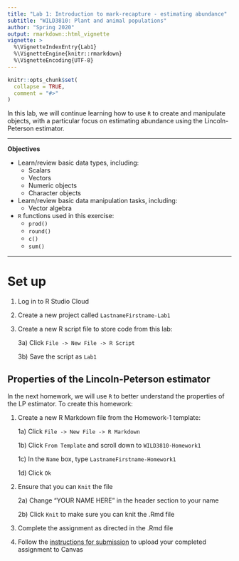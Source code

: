 ```yaml
---
title: "Lab 1: Introduction to mark-recapture - estimating abundance"
subtitle: "WILD3810: Plant and animal populations"
author: "Spring 2020"
output: rmarkdown::html_vignette
vignette: >
  %\VignetteIndexEntry{Lab1}
  %\VignetteEngine{knitr::rmarkdown}
  %\VignetteEncoding{UTF-8}
---
```


```r
knitr::opts_chunk$set(
  collapse = TRUE,
  comment = "#>"
)
```

In this lab, we will continue learning how to use `R` to create and manipulate objects, with a particular focus on estimating abundance using the Lincoln-Peterson estimator. 

***
**Objectives**

* Learn/review basic data types, including:  
    + Scalars
    + Vectors
    + Numeric objects
    + Character objects
    
* Learn/review basic data manipulation tasks, including:  
    + Vector algebra
  
  
* `R` functions used in this exercise:  
    + `prod()`
    + `round()`
    + `c()`
    + `sum()`


***

# Set up

1) Log in to R Studio Cloud

2) Create a new project called `LastnameFirstname-Lab1`

3) Create a new R script file to store code from this lab:

    3a) Click `File -> New File -> R Script`
    
    3b) Save the script as `Lab1`
    

## Properties of the Lincoln-Peterson estimator

In the next homework, we will use `R` to better understand the properties of the LP estimator. To create this homework:

1) Create a new R Markdown file from the Homework-1 template:

    1a) Click `File -> New File -> R Markdown`  
    
    1b) Click `From Template` and scroll down to `WILD3810-Homework1`  
    
    1c) In the `Name` box, type `LastnameFirstname-Homework1`  
    
    1d) Click `Ok`

2) Ensure that you can `Knit` the file

    2a) Change "YOUR NAME HERE" in the header section to your name  
    
    2b) Click `Knit` to make sure you can knit the .Rmd file  
    
3) Complete the assignment as directed in the .Rmd file

4) Follow the [instructions for submission](https://rushinglab.github.io/WILD3810/articles/homework.html) to upload your completed assignment to Canvas

